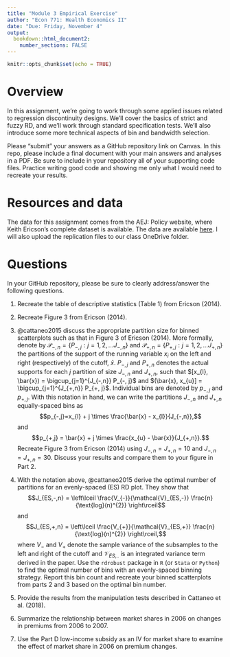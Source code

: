 ```yaml
---
title: "Module 3 Empirical Exercise"
author: "Econ 771: Health Economics II"
date: "Due: Friday, November 4"
output: 
  bookdown::html_document2:
    number_sections: FALSE
---
```


```r
knitr::opts_chunk$set(echo = TRUE)
```

# Overview
In this assignment, we're going to work through some applied issues related to regression discontinuity designs. We'll cover the basics of strict and fuzzy RD, and we'll work through standard specification tests. We'll also introduce some more technical aspects of bin and bandwidth selection.

Please "submit" your answers as a GitHub repository link on Canvas. In this repo, please include a final document with your main answers and analyses in a PDF. Be sure to include in your repository all of your supporting code files. Practice writing good code and showing me only what I would need to recreate your results.


# Resources and data
The data for this assignment comes from the AEJ: Policy website, where Keith Ericson's complete dataset is available. The data are available [here](https://www.aeaweb.org/articles?id=10.1257/pol.6.1.38). I will also upload the replication files to our class OneDrive folder.

# Questions
In your GitHub repository, please be sure to clearly address/answer the following questions.

1. Recreate the table of descriptive statistics (Table 1) from Ericson (2014).

2. Recreate Figure 3 from Ericson (2014). 

3. @cattaneo2015 discuss the appropriate partition size for binned scatterplots such as that in Figure 3 of Ericson (2014). More formally, denote by $\mathcal{P}_{-,n} = \{ P_{-,j} : j=1, 2, ... J_{-, n} \}$ and $\mathcal{P}_{+,n} = \{ P_{+,j} : j=1, 2, ... J_{+, n} \}$ the partitions of the support of the running variable $x_{i}$ on the left and right (respectively) of the cutoff, $\bar{x}$. $P_{-, j}$ and $P_{+, n}$ denotes the actual supports for each $j$ partition of size $J_{-,n}$ and $J_{+,n}$, such that $[x_{l}, \bar{x}) = \bigcup_{j=1}^{J_{-,n}} P_{-, j}$ and $(\bar{x}, x_{u}] = \bigcup_{j=1}^{J_{+,n}} P_{+, j}$. Individual bins are denoted by $p_{-,j}$ and $p_{+,j}$. With this notation in hand, we can write the partitions $J_{-,n}$ and $J_{+,n}$ equally-spaced bins as $$p_{-,j}=x_{l} + j \times \frac{\bar{x} - x_{l}}{J_{-,n}},$$ and $$p_{+,j} = \bar{x} + j \times \frac{x_{u} - \bar{x}}{J_{+,n}}.$$ Recreate Figure 3 from Ericson (2014) using $J_{-,n}=J_{+,n}=10$ and $J_{-,n}=J_{+,n}=30$. Discuss your results and compare them to your figure in Part 2.

4. With the notation above, @cattaneo2015 derive the optimal number of partitions for an evenly-spaced (ES) RD plot. They show that $$J_{ES,-,n} = \left\lceil \frac{V_{-}}{\mathcal{V}_{ES,-}} \frac{n}{\text{log}(n)^{2}} \right\rceil$$ and $$J_{ES,+,n} = \left\lceil \frac{V_{+}}{\mathcal{V}_{ES,+}} \frac{n}{\text{log}(n)^{2}} \right\rceil,$$ where $V_{-}$ and $V_{+}$ denote the sample variance of the subsamples to the left and right of the cutoff and $\mathcal{V}_{ES,.}$ is an integrated variance term derived in the paper. Use the `rdrobust` package in `R` (or `Stata` or `Python`) to find the optimal number of bins with an evenly-spaced binning strategy. Report this bin count and recreate your binned scatterplots from parts 2 and 3 based on the optimal bin number.

3. Provide the results from the manipulation tests described in Cattaneo et al. (2018).

4. Summarize the relationship between market shares in 2006 on changes in premiums from 2006 to 2007.

5. Use the Part D low-income subsidy as an IV for market share to examine the effect of market share in 2006 on premium changes.

